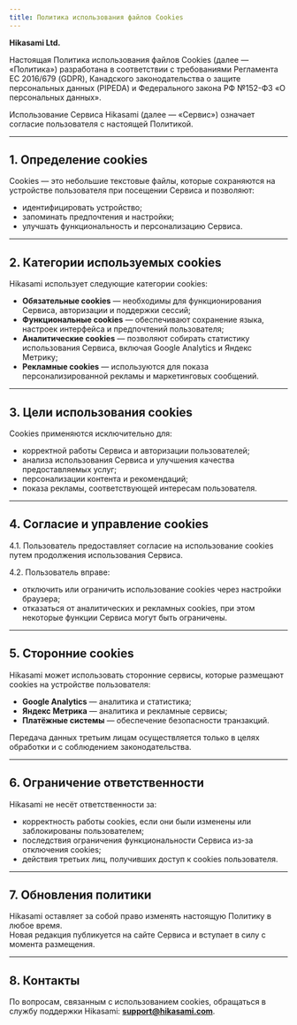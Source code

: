 ```yaml
---
title: Политика использования файлов Cookies
---
```

**Hikasami Ltd.**

Настоящая Политика использования файлов Cookies (далее — «Политика») разработана в соответствии с требованиями Регламента ЕС 2016/679 (GDPR), Канадского законодательства о защите персональных данных (PIPEDA) и Федерального закона РФ №152-ФЗ «О персональных данных».  

Использование Сервиса Hikasami (далее — «Сервис») означает согласие пользователя с настоящей Политикой.

---

## 1. Определение cookies

Cookies — это небольшие текстовые файлы, которые сохраняются на устройстве пользователя при посещении Сервиса и позволяют:

- идентифицировать устройство;  
- запоминать предпочтения и настройки;  
- улучшать функциональность и персонализацию Сервиса.

---

## 2. Категории используемых cookies

Hikasami использует следующие категории cookies:

- **Обязательные cookies** — необходимы для функционирования Сервиса, авторизации и поддержки сессий;  
- **Функциональные cookies** — обеспечивают сохранение языка, настроек интерфейса и предпочтений пользователя;  
- **Аналитические cookies** — позволяют собирать статистику использования Сервиса, включая Google Analytics и Яндекс Метрику;  
- **Рекламные cookies** — используются для показа персонализированной рекламы и маркетинговых сообщений.

---

## 3. Цели использования cookies

Cookies применяются исключительно для:

- корректной работы Сервиса и авторизации пользователей;  
- анализа использования Сервиса и улучшения качества предоставляемых услуг;  
- персонализации контента и рекомендаций;  
- показа рекламы, соответствующей интересам пользователя.

---

## 4. Согласие и управление cookies

4.1. Пользователь предоставляет согласие на использование cookies путем продолжения использования Сервиса.  

4.2. Пользователь вправе:

- отключить или ограничить использование cookies через настройки браузера;  
- отказаться от аналитических и рекламных cookies, при этом некоторые функции Сервиса могут быть ограничены.  

---

## 5. Сторонние cookies

Hikasami может использовать сторонние сервисы, которые размещают cookies на устройстве пользователя:

- **Google Analytics** — аналитика и статистика;  
- **Яндекс Метрика** — аналитика и рекламные сервисы;  
- **Платёжные системы** — обеспечение безопасности транзакций.

Передача данных третьим лицам осуществляется только в целях обработки и с соблюдением законодательства.

---

## 6. Ограничение ответственности

Hikasami не несёт ответственности за:

- корректность работы cookies, если они были изменены или заблокированы пользователем;  
- последствия ограничения функциональности Сервиса из-за отключения cookies;  
- действия третьих лиц, получивших доступ к cookies пользователя.

---

## 7. Обновления политики

Hikasami оставляет за собой право изменять настоящую Политику в любое время.  
Новая редакция публикуется на сайте Сервиса и вступает в силу с момента размещения.

---

## 8. Контакты

По вопросам, связанным с использованием cookies, обращаться в службу поддержки Hikasami: **support@hikasami.com**.
